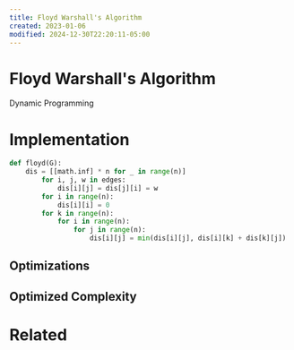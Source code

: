 ```yaml
---
title: Floyd Warshall's Algorithm
created: 2023-01-06
modified: 2024-12-30T22:20:11-05:00
---
```

# Floyd Warshall's Algorithm
Dynamic Programming
# Implementation

```python
def floyd(G):
    dis = [[math.inf] * n for _ in range(n)]
        for i, j, w in edges:
            dis[i][j] = dis[j][i] = w
        for i in range(n):
            dis[i][i] = 0
        for k in range(n):
            for i in range(n):
                for j in range(n):
                    dis[i][j] = min(dis[i][j], dis[i][k] + dis[k][j])

```

## Optimizations

## Optimized Complexity

<CustomCallout type="Time-Complexity" title="Time Complexity"></CustomCallout>

<CustomCallout type="Space-Complexity" title="Space Complexity"></CustomCallout>



# Related
